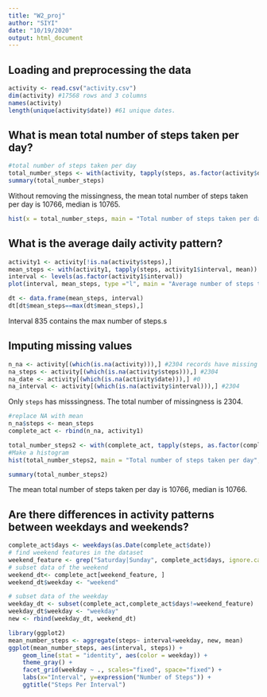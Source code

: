 ```yaml
---
title: "W2_proj"
author: "SIYI"
date: "10/19/2020"
output: html_document
---
```


## Loading and preprocessing the data
```r
activity <- read.csv("activity.csv")
dim(activity) #17568 rows and 3 columns
names(activity)
length(unique(activity$date)) #61 unique dates.
```

## What is mean total number of steps taken per day?

```r
#total number of steps taken per day
total_number_steps <- with(activity, tapply(steps, as.factor(activity$date), sum))
summary(total_number_steps)
```
Without removing the missingness, the mean total number of steps taken per day is 10766, median is 10765.

```r
hist(x = total_number_steps, main = "Total number of steps taken per day", xlab = "Total number of steps")
```


## What is the average daily activity pattern?

```r
activity1 <- activity[!is.na(activity$steps),]
mean_steps <- with(activity1, tapply(steps, activity1$interval, mean))
interval <- levels(as.factor(activity1$interval))
plot(interval, mean_steps, type ="l", main = "Average number of steps taken", xlab = "interval", ylab = "Mean steps")
```

```r
dt <- data.frame(mean_steps, interval)
dt[dt$mean_steps==max(dt$mean_steps),]
```
Interval 835 contains the max number of steps.s

## Imputing missing values

```r
n_na <- activity[(which(is.na(activity))),] #2304 records have missing values
na_steps <- activity[(which(is.na(activity$steps))),] #2304
na_date <- activity[(which(is.na(activity$date))),] #0
na_interval <- activity[(which(is.na(activity$interval))),] #2304
```

Only `steps` has misssingness. The total number of missingness is 2304.

```r
#replace NA with mean
n_na$steps <- mean_steps
complete_act <- rbind(n_na, activity1)
```

```r
total_number_steps2 <- with(complete_act, tapply(steps, as.factor(complete_act$date), sum))
#Make a histogram 
hist(total_number_steps2, main = "Total number of steps taken per day", xlab = "Total number of steps")
```

```r
summary(total_number_steps2)
```
The mean total number of steps taken per day is 10766, median is 10766.

## Are there differences in activity patterns between weekdays and weekends?
```r
complete_act$days <- weekdays(as.Date(complete_act$date))
# find weekend features in the dataset
weekend_feature <- grep("Saturday|Sunday", complete_act$days, ignore.case = T)
# subset data of the weekend
weekend_dt<- complete_act[weekend_feature, ]
weekend_dt$weekday <- "weekend"

# subset data of the weekday
weekday_dt <- subset(complete_act,complete_act$days!=weekend_feature)
weekday_dt$weekday <- "weekday"
new <- rbind(weekday_dt, weekend_dt)
```

```r
library(ggplot2)
mean_number_steps <- aggregate(steps~ interval+weekday, new, mean)
ggplot(mean_number_steps, aes(interval, steps)) +
    geom_line(stat = "identity", aes(color = weekday)) +
    theme_gray() +
    facet_grid(weekday ~ ., scales="fixed", space="fixed") +
    labs(x="Interval", y=expression("Number of Steps")) +
    ggtitle("Steps Per Interval")
```

